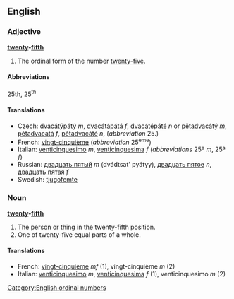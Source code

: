 ==English==

===Adjective===
'''[[twenty]]-[[fifth]]'''

# The ordinal form of the number [[twenty-five]].

====Abbreviations====
25th, 25<sup>th</sup>

====Translations====
*Czech: [[dvacátýpátý]] ''m'', [[dvacátápátá]] ''f'', [[dvacátépáté]] ''n'' or [[pětadvacátý]] ''m'', [[pětadvacátá]] ''f'', [[pětadvacáté]] ''n'', (''abbreviation'' 25.)
*French: [[vingt-cinquième]] (''abbreviation'' 25<sup>ème</sup>)
*Italian: [[venticinquesimo]] ''m'', [[venticinquesima]] ''f'' (''abbreviations'' 25º ''m'', 25ª ''f'')
*Russian: [[двадцать пятый]] ''m'' (dvádtsat' pyátyy),  [[двадцать пятое]] ''n'',  [[двадцать пятая]] ''f'' 
*Swedish: [[tjugofemte]]
 

===Noun===
'''[[twenty]]-[[fifth]]'''

#The person or thing in the twenty-fifth position.
#One of twenty-five equal parts of a whole.

====Translations====
*French: [[vingt-cinquième]] ''mf'' (1), vingt-cinquième ''m'' (2)
*Italian: [[venticinquesimo]] ''m'', [[venticinquesima]] ''f'' (1), venticinquesimo ''m'' (2)

[[Category:English ordinal numbers]]